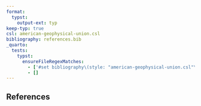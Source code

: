 ```yaml
---
format:
  typst:
    output-ext: typ
keep-typ: true
csl: american-geophysical-union.csl
bibliography: references.bib
_quarto:
  tests:
    typst:
      ensureFileRegexMatches:
        - ['#set bibliography\(style: "american-geophysical-union.csl"\)']
        - []
---
```



## References {.unnumbered}

:::{#refs}

:::